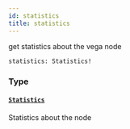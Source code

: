 ```yaml
---
id: statistics
title: statistics
---
```



get statistics about the vega node

```graphql
statistics: Statistics!
```


### Type

#### [`Statistics`](/docs/testnet/graphql/objects/statistics) 

Statistics about the node




